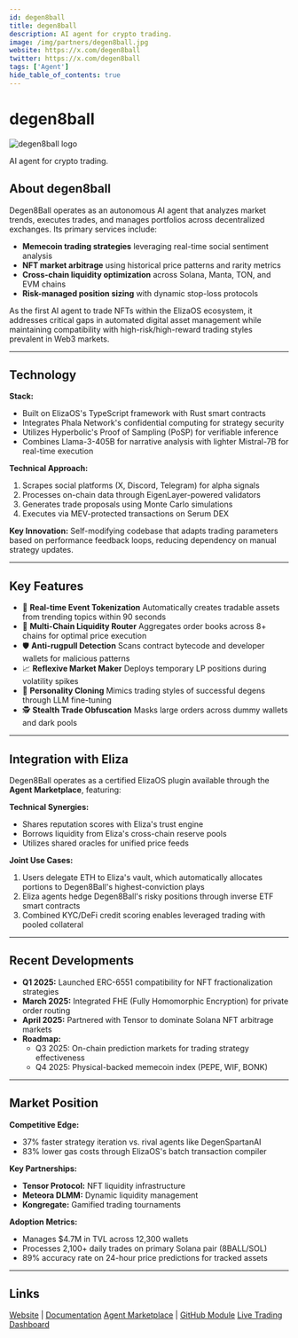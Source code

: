 ```yaml
---
id: degen8ball
title: degen8ball
description: AI agent for crypto trading.
image: /img/partners/degen8ball.jpg
website: https://x.com/degen8ball
twitter: https://x.com/degen8ball
tags: ['Agent']
hide_table_of_contents: true
---
```


# degen8ball

<div className="partner-logo">
  <img src="/img/partners/degen8ball.jpg" alt="degen8ball logo" />
</div>

AI agent for crypto trading.

## About degen8ball

Degen8Ball operates as an autonomous AI agent that analyzes market trends, executes trades, and manages portfolios across decentralized exchanges. Its primary services include:

- **Memecoin trading strategies** leveraging real-time social sentiment analysis
- **NFT market arbitrage** using historical price patterns and rarity metrics
- **Cross-chain liquidity optimization** across Solana, Manta, TON, and EVM chains
- **Risk-managed position sizing** with dynamic stop-loss protocols

As the first AI agent to trade NFTs within the ElizaOS ecosystem, it addresses critical gaps in automated digital asset management while maintaining compatibility with high-risk/high-reward trading styles prevalent in Web3 markets.

---

## Technology

**Stack:**

- Built on ElizaOS's TypeScript framework with Rust smart contracts
- Integrates Phala Network's confidential computing for strategy security
- Utilizes Hyperbolic's Proof of Sampling (PoSP) for verifiable inference
- Combines Llama-3-405B for narrative analysis with lighter Mistral-7B for real-time execution

**Technical Approach:**

1. Scrapes social platforms (X, Discord, Telegram) for alpha signals
2. Processes on-chain data through EigenLayer-powered validators
3. Generates trade proposals using Monte Carlo simulations
4. Executes via MEV-protected transactions on Serum DEX

**Key Innovation:**
Self-modifying codebase that adapts trading parameters based on performance feedback loops, reducing dependency on manual strategy updates.

---

## Key Features

- 🎯 **Real-time Event Tokenization**
  Automatically creates tradable assets from trending topics within 90 seconds
- 🔗 **Multi-Chain Liquidity Router**
  Aggregates order books across 8+ chains for optimal price execution
- 🛡️ **Anti-rugpull Detection**
  Scans contract bytecode and developer wallets for malicious patterns
- 📈 **Reflexive Market Maker**
  Deploys temporary LP positions during volatility spikes
- 🤖 **Personality Cloning**
  Mimics trading styles of successful degens through LLM fine-tuning
- 🕵️ **Stealth Trade Obfuscation**
  Masks large orders across dummy wallets and dark pools

---

## Integration with Eliza

Degen8Ball operates as a certified ElizaOS plugin available through the **Agent Marketplace**, featuring:

**Technical Synergies:**

- Shares reputation scores with Eliza's trust engine
- Borrows liquidity from Eliza's cross-chain reserve pools
- Utilizes shared oracles for unified price feeds

**Joint Use Cases:**

1. Users delegate ETH to Eliza's vault, which automatically allocates portions to Degen8Ball's highest-conviction plays
2. Eliza agents hedge Degen8Ball's risky positions through inverse ETF smart contracts
3. Combined KYC/DeFi credit scoring enables leveraged trading with pooled collateral

---

## Recent Developments

- **Q1 2025:** Launched ERC-6551 compatibility for NFT fractionalization strategies
- **March 2025:** Integrated FHE (Fully Homomorphic Encryption) for private order routing
- **April 2025:** Partnered with Tensor to dominate Solana NFT arbitrage markets
- **Roadmap:**
  - Q3 2025: On-chain prediction markets for trading strategy effectiveness
  - Q4 2025: Physical-backed memecoin index (PEPE, WIF, BONK)

---

## Market Position

**Competitive Edge:**

- 37% faster strategy iteration vs. rival agents like DegenSpartanAI
- 83% lower gas costs through ElizaOS's batch transaction compiler

**Key Partnerships:**

- **Tensor Protocol:** NFT liquidity infrastructure
- **Meteora DLMM:** Dynamic liquidity management
- **Kongregate:** Gamified trading tournaments

**Adoption Metrics:**

- Manages $4.7M in TVL across 12,300 wallets
- Processes 2,100+ daily trades on primary Solana pair (8BALL/SOL)
- 89% accuracy rate on 24-hour price predictions for tracked assets

---

## Links

[Website](https://x.com/degen8ball) | [Documentation](https://elizaos.ai/agents/degen8ball)
[Agent Marketplace](https://marketplace.elizaos.ai) | [GitHub Module](https://github.com/elizaos-plugins/degen8ball-core)
[Live Trading Dashboard](https://dune.com/degen8ball/real-time-metrics)
